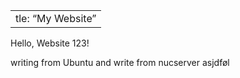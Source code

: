   ---
title: "My Website"
---

Hello, Website 123!

writing from Ubuntu and write from nucserver asjdføl

